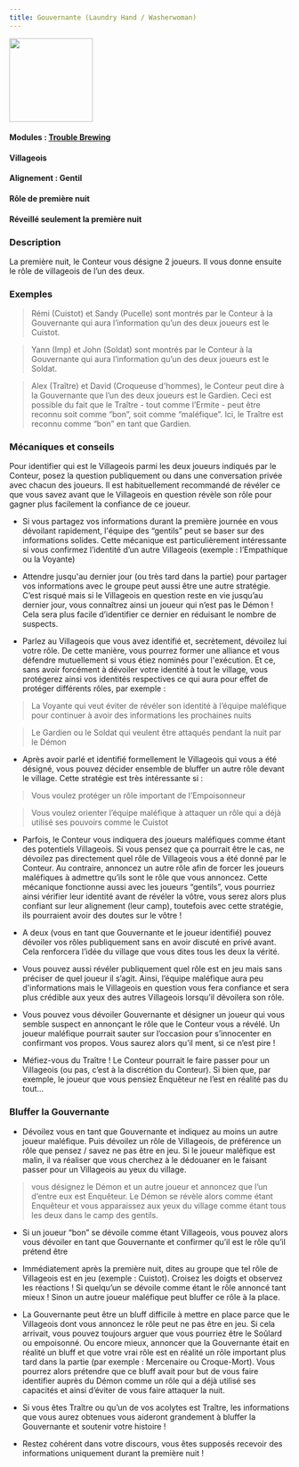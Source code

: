 ```yaml
---
title: Gouvernante (Laundry Hand / Washerwoman)
---
```


<img src='/img/blood-on-the-clocktower/roles/gouvernante.png' height='150' />

#### Modules : [Trouble Brewing](../modules/trouble-brewing)
#### Villageois
#### Alignement : Gentil
#### Rôle de première nuit
#### Réveillé seulement la première nuit


### Description
La première nuit, le Conteur vous désigne 2 joueurs. Il vous donne ensuite le rôle de villageois de l’un des deux.

### Exemples


> Rémi (Cuistot) et Sandy (Pucelle) sont montrés par le Conteur à la Gouvernante qui aura l’information qu’un des deux joueurs est le Cuistot.

> Yann (Imp) et John (Soldat) sont montrés par le Conteur à la Gouvernante  qui aura l’information qu’un des deux joueurs est le Soldat.

> Alex (Traître) et David (Croqueuse d'hommes), le Conteur peut dire à la Gouvernante que l’un des deux joueurs est le Gardien. Ceci est possible du fait que le Traître - tout comme l’Ermite - peut être reconnu soit comme “bon”, soit comme “maléfique”. Ici, le Traître est reconnu comme “bon” en tant que Gardien.


### Mécaniques et conseils

Pour identifier qui est le Villageois parmi les deux joueurs indiqués par le Conteur, posez la question publiquement ou dans une conversation privée avec chacun des joueurs. Il est habituellement recommandé de révéler ce que vous savez avant que le Villageois en question révèle son rôle pour gagner plus facilement la confiance de ce joueur.

- Si vous partagez vos informations durant la première journée en vous dévoilant rapidement, l'équipe des “gentils” peut se baser sur des informations solides. Cette mécanique est particulièrement intéressante si vous confirmez l’identité d’un autre Villageois (exemple : l’Empathique ou la Voyante)

- Attendre jusqu'au dernier jour (ou très tard dans la partie) pour partager vos informations avec le groupe peut aussi être une autre stratégie. C’est risqué mais si le Villageois en question reste en vie jusqu’au dernier jour, vous connaîtrez ainsi un joueur qui n’est pas le Démon ! Cela sera plus facile d’identifier ce dernier en réduisant le nombre de suspects.

- Parlez au Villageois que vous avez identifié et, secrètement, dévoilez lui votre rôle. De cette manière, vous pourrez former une alliance et vous défendre mutuellement si vous étiez nominés pour l'exécution. Et ce, sans avoir forcément à dévoiler votre identité à tout le village, vous protégerez ainsi vos identités respectives ce qui aura pour effet de protéger différents rôles, par exemple :
> La Voyante qui veut éviter de révéler son identité à l’équipe maléfique pour continuer à avoir des informations les prochaines nuits

> Le Gardien ou le Soldat qui veulent être attaqués pendant la nuit par le Démon 

- Après avoir parlé et identifié formellement le Villageois qui vous a été désigné, vous pouvez décider ensemble de bluffer un autre rôle devant le village. Cette stratégie est très intéressante si :
> Vous voulez protéger un rôle important de l’Empoisonneur 

> Vous voulez orienter l’équipe maléfique à attaquer un rôle qui a déjà utilisé ses pouvoirs comme le Cuistot

 - Parfois, le Conteur vous indiquera des joueurs maléfiques comme étant des potentiels Villageois. Si vous pensez que ça pourrait être le cas, ne dévoilez pas directement quel rôle de Villageois vous a été donné par le Conteur. Au contraire, annoncez un autre rôle afin de forcer les joueurs maléfiques à admettre qu’ils sont le rôle que vous annoncez. Cette mécanique fonctionne aussi avec les joueurs “gentils”, vous pourriez ainsi vérifier leur identité avant de révéler la vôtre, vous serez alors plus confiant sur leur alignement (leur camp), toutefois avec cette stratégie, ils pourraient avoir des doutes sur le vôtre !

- A deux (vous en tant que Gouvernante et le joueur identifié) pouvez dévoiler vos rôles publiquement sans en avoir discuté en privé avant. Cela renforcera l’idée du village que vous dites tous les deux la vérité.

-  Vous pouvez aussi révéler publiquement quel rôle est en jeu mais sans préciser de quel joueur il s’agit. Ainsi, l’équipe maléfique aura peu d'informations mais le Villageois en question vous fera confiance et sera plus crédible aux yeux des autres Villageois lorsqu’il dévoilera son rôle.

- Vous pouvez vous dévoiler Gouvernante et désigner un joueur qui vous semble suspect en annonçant le rôle que le Conteur vous a révélé. Un joueur maléfique pourrait sauter sur l’occasion pour s’innocenter en confirmant vos propos. Vous saurez alors qu’il ment, si ce n’est pire !

- Méfiez-vous du Traître ! Le Conteur pourrait le faire passer pour un Villageois (ou pas, c’est à la discrétion du Conteur). Si bien que, par exemple, le joueur que vous pensiez Enquêteur ne l’est en réalité pas du tout...


### Bluffer la Gouvernante
- Dévoilez vous en tant que Gouvernante et indiquez au moins un autre joueur maléfique. Puis dévoilez un rôle de Villageois, de préférence un rôle que pensez / savez ne pas être en jeu. Si le joueur maléfique est malin, il va réaliser que vous cherchez à le dédouaner en le faisant passer pour un Villageois au yeux du village.
> vous désignez le Démon et un autre joueur et annoncez que l’un d’entre eux est Enquêteur. Le Démon se révèle alors comme étant Enquêteur et vous apparaissez aux yeux du village comme étant tous les deux dans le camp des gentils. 

- Si un joueur “bon” se dévoile comme étant Villageois, vous pouvez alors vous dévoiler en tant que Gouvernante et confirmer qu’il est le rôle qu’il prétend être

- Immédiatement après la première nuit, dites au groupe que tel rôle de Villageois est en jeu (exemple : Cuistot). Croisez les doigts et observez les réactions ! Si quelqu’un se dévoile comme étant le rôle annoncé tant mieux ! Sinon un autre joueur maléfique peut bluffer ce rôle à la place.

- La Gouvernante peut être un bluff difficile à mettre en place parce que le Villageois dont vous annoncez le rôle peut ne pas être en jeu. Si cela arrivait, vous pouvez toujours arguer que vous pourriez être le Soûlard ou empoisonné. Ou encore mieux, annoncer que la Gouvernante était en réalité un bluff et que votre vrai rôle est en réalité un rôle important plus tard dans la partie (par exemple : Mercenaire ou Croque-Mort). Vous pourrez alors prétendre que ce bluff avait pour but de vous faire identifier auprès du Démon comme un rôle qui a déjà utilisé ses capacités et ainsi d’éviter de vous faire attaquer la nuit.

- Si vous êtes Traître ou qu’un de vos acolytes est Traître, les informations que vous aurez obtenues vous aideront grandement à bluffer la Gouvernante et soutenir votre histoire !

- Restez cohérent dans votre discours, vous êtes supposés recevoir des informations uniquement durant la première nuit !
